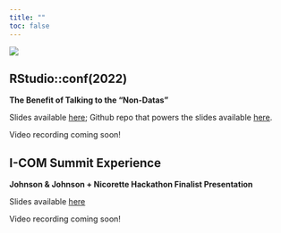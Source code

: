 ```yaml
---
title: ""
toc: false
---
```

::: {.column-screen}
![](posts/imgs/banner.png){fig-alt="a hand-drawn banner of confetti"}
:::

## RStudio::conf(2022)
**The Benefit of Talking to the "Non-Datas"**

Slides available [here](https://rconf-2022-caro-buck.netlify.app/#/section); Github repo that powers the slides available [here](https://github.com/carobuck/rconf-talk-2022-slides).

Video recording coming soon!

## I-COM Summit Experience 
**Johnson & Johnson + Nicorette Hackathon Finalist Presentation**

Slides available [here](https://github.com/carobuck/icom-hackathon-2021)

Video recording coming soon!
